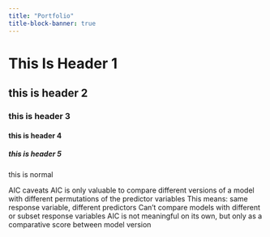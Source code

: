```yaml
---
title: "Portfolio"
title-block-banner: true
---
```


# This Is Header 1

## this is header 2

### this is header 3

#### this is header 4

##### this is header 5

this is normal

AIC caveats AIC is only valuable to compare different versions of a model with different permutations of the predictor variables This means: same response variable, different predictors Can’t compare models with different or subset response variables AIC is not meaningful on its own, but only as a comparative score between model version


